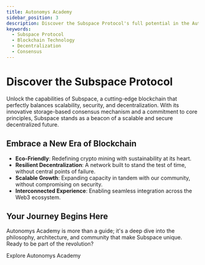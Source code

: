 ```yaml
---
title: Autonomys Academy
sidebar_position: 3
description: Discover the Subspace Protocol's full potential in the Autonomys Academy.
keywords:
  - Subspace Protocol
  - Blockchain Technology
  - Decentralization
  - Consensus
---
```



# Discover the Subspace Protocol

Unlock the capabilities of Subspace, a cutting-edge blockchain that perfectly balances scalability, security, and decentralization. With its innovative storage-based consensus mechanism and a commitment to core principles, Subspace stands as a beacon of a scalable and secure decentralized future.

## Embrace a New Era of Blockchain

- **Eco-Friendly**: Redefining crypto mining with sustainability at its heart.
- **Resilient Decentralization**: A network built to stand the test of time, without central points of failure.
- **Scalable Growth**: Expanding capacity in tandem with our community, without compromising on security.
- **Interconnected Experience**: Enabling seamless integration across the Web3 ecosystem.

## Your Journey Begins Here

Autonomys Academy is more than a guide; it's a deep dive into the philosophy, architecture, and community that make Subspace unique. Ready to be part of the revolution?

<div style={{ textAlign: 'center', marginTop: '2rem' }}>
    <Link
    className="button button--primary"
    to="https://academy.autonomys.xyz/subspace-protocol/introduction"
    style={{ fontSize: '20px', padding: '15px 30px', borderRadius: '5px' }}>
      Explore Autonomys Academy
    </Link>
</div>